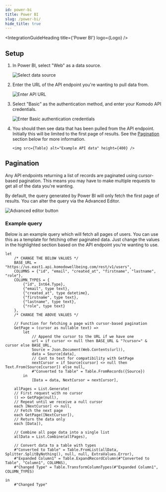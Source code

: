 ```yaml
---
id: power-bi
title: Power BI
slug: /power-bi/
hide_title: true
---
```



<IntegrationGuideHeading title={'Power BI'} logo={Logo} />

## Setup

1.  In Power BI, select "Web" as a data source.

    <img src={DataSource} alt="Select data source" height={400} />

2.  Enter the URL of the API endpoint you're wanting to pull data from.

    <img src={Url} alt="Enter API URL" height={200} />

3.  Select "Basic" as the authentication method, and enter your Komodo API credentials.

    <img src={Auth} alt="Enter Basic authentication credentials" height={200} />

4.  You should then see data that has been pulled from the API endpoint. Initially this will be limited to the first
    page of results. See the [Pagination](#pagination) section below for more information.

        <img src={Table} alt="Example API data" height={400} />

## Pagination

Any API endpoints returning a list of records are paginated using cursor-based pagination. This means you may have to
make multiple requests to get all of the data you're wanting.

By default, the query generated by Power BI will only fetch the first page of results. You can alter the query via the
Advanced Editor.

<img src={AdvancedEditor} alt="Advanced editor button" height={200} />

### Example query

Below is an example query which will fetch all pages of users. You can use this as a template for fetching other
paginated data. Just change the values in the highlighted section based on the API endpoint you're wanting to use.

```powerquery showLineNumbers {2-13}
let
    /* CHANGE THE BELOW VALUES */
    BASE_URL = "https://us.east1.api.komodowellbeing.com/rest/v1/users",
    COLUMNS = {"id", "email", "created_at", "firstname", "lastname", "role"},
    COLUMN_TYPES = {
        {"id", Int64.Type},
        {"email", type text},
        {"created_at", type datetime},
        {"firstname", type text},
        {"lastname", type text},
        {"role", type text}
    },
    /* CHANGE THE ABOVE VALUES */

    // Function for fetching a page with cursor-based pagination
    GetPage = (cursor as nullable text) =>
        let
            // Append the cursor to the URL if we have one
            url = if cursor <> null then BASE_URL & "?cursor=" & cursor else BASE_URL,
            Source = Json.Document(Web.Contents(url)),
            data = Source[data],
            // Cast to text for compatibility with GetPage
            nextCursor = if Source[cursor] <> null then Text.From(Source[cursor]) else null,
            #"Converted to Table" = Table.FromRecords({Source})
        in
            [Data = data, NextCursor = nextCursor],

    allPages = List.Generate(
    // First request with no cursor
    () => GetPage(null),
    // Repeat until we receive a null cursor
    each [NextCursor] <> null,
    // Fetch the next page
    each GetPage([NextCursor]),
    // Return the data only
    each [Data]),

    // Combine all page data into a single list
    allData = List.Combine(allPages),

    // Convert data to a table with types
    #"Converted to Table" = Table.FromList(allData, Splitter.SplitByNothing(), null, null, ExtraValues.Error),
    #"Expanded Column1" = Table.ExpandRecordColumn(#"Converted to Table", "Column1", COLUMNS),
    #"Changed Type" = Table.TransformColumnTypes(#"Expanded Column1", COLUMN_TYPES)

in
    #"Changed Type"
```
